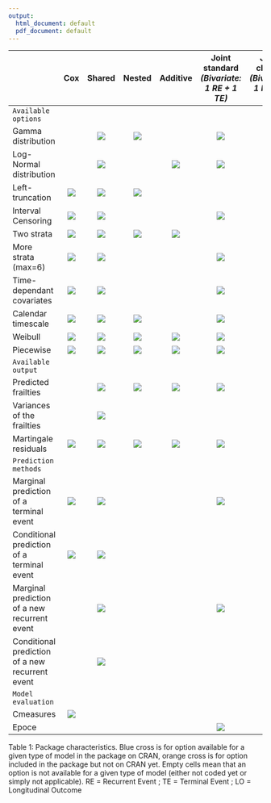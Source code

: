 ```yaml
---
output:
  html_document: default
  pdf_document: default
---
```


<!--
%\VignetteIndexEntry{Package summary}
%\VignetteEngine{knitr::rmarkdown}
-->
  

 

|                                                 |                  Cox                  |                 Shared                |                 Nested                |                Additive               |Joint standard *(Bivariate: 1 RE + 1 TE)*| Joint cluster *(Bivariate: 1 RE + 1 TE)*|Joint general *(Bivariate: 1 RE + 1 TE)*|Joint nested *(Bivariate: 1 RE + 1 TE)*|Joint longitudinal *(Bivariate:  1 LO + 1 TE)*|Joint trivariate *(Trivariate: 1 LO + 1 RE + 1 TE)*|Joint Multivariate *(Trivariate: 2 RE + 1 TE)*|Joint surrogate *(Bivariate: 2 TE)*|
|:------------------------------------------------|:-------------------------------------:|:-------------------------------------:|:-------------------------------------:|:-------------------------------------:|:--------------------------------------:|:--------------------------------------:|:-------------------------------------:|:------------------------------------:|:------------------------------------------:|:-------------------------------------:|:-------------------------------------:|:-------------------------------------:|
|  `Available  options `                          |                                       |                                       |                                       |                                       |                                        |                                        |                                       |                                      |                                            |                                       |                                       |                                       |                                  
| Gamma distribution                              |                                       | ![](blue_x.png)                       | ![](blue_x.png)                       |                                       |  ![](blue_x.png)                       |  ![](blue_x.png)                       | ![](blue_x.png)                       | ![](blue_x.png)                      |                                            |                                       |                                       |                                       |                       
| Log-Normal distribution                         |                                       | ![](blue_x.png)                       |                                       | ![](blue_x.png)                       |  ![](blue_x.png)                       |                                        |                                       |                                      | ![](blue_x.png)                            | ![](blue_x.png)                       | ![](blue_x.png)                       |  ![](blue_x.png)                       |
| Left-truncation                                 | ![](blue_x.png)                       | ![](blue_x.png)                       | ![](blue_x.png)                       |                                       |                                        |                                        |                                       |                                      |                                            |                                       |                                       |                                       |
| Interval Censoring                              | ![](blue_x.png)                       | ![](blue_x.png)                       |                                       |                                       |  ![](orange_x.png)                     |  ![](orange_x.png)                     |                                       |                                      |                                            |                                       |                                       |                                       |
| Two strata                                      | ![](blue_x.png)                       | ![](blue_x.png)                       | ![](blue_x.png)                       | ![](blue_x.png)                       |                                        |                                        |                                       |                                      |                                            |                                       |                                       |                                       |
| More strata (max=6)                             | ![](blue_x.png)                       | ![](blue_x.png)                       |                                       |                                       |  ![](blue_x.png)                       |                                        |                                       |                                      |                                            |                                       |                                       |                                       |
| Time-dependant covariates                       | ![](blue_x.png)                       | ![](blue_x.png)                       |                                       |                                       |  ![](blue_x.png)                       |  ![](blue_x.png)                       |                                       |                                      |                                            |                                       |                                       |                                       |
| Calendar timescale                              | ![](blue_x.png)                       | ![](blue_x.png)                       | ![](blue_x.png)                       |                                       |  ![](blue_x.png)                       |                                        |                                       | ![](blue_x.png)                      |                                            | ![](blue_x.png)                       | ![](blue_x.png)                       | ![](blue_x.png)                       |    
| Weibull                                         | ![](blue_x.png)                       | ![](blue_x.png)                       | ![](blue_x.png)                       | ![](blue_x.png)                       |  ![](blue_x.png)                       |  ![](blue_x.png)                       |                                       | ![](blue_x.png)                      | ![](blue_x.png)                            | ![](blue_x.png)                       | ![](blue_x.png)                       |                                        |
| Piecewise                                       | ![](blue_x.png)                       | ![](blue_x.png)                       | ![](blue_x.png)                       | ![](blue_x.png)                       |  ![](blue_x.png)                       |  ![](blue_x.png)                       |                                       |                                      |                                            |                                       | ![](blue_x.png)                       |                                        |
|     `Available output`                          |                                       |                                       |                                       |                                       |                                        |                                        |                                       |                                      |                                            |                                       |                                       |                                        |
| Predicted frailties                             |                                       | ![](blue_x.png)                       | ![](blue_x.png)                       | ![](blue_x.png)                       |  ![](blue_x.png)                       |                                        |                                       | ![](blue_x.png)                      | ![](blue_x.png)                            | ![](blue_x.png)                       |                                       |                                        |        
| Variances of the frailties                      |                                       | ![](blue_x.png)                       |                                       |                                       |                                        |                                        |                                       |                                      |                                            |                                       |                                       |  ![](blue_x.png)                       |
| Martingale residuals                            | ![](blue_x.png)                       | ![](blue_x.png)                       | ![](blue_x.png)                       | ![](blue_x.png)                       |  ![](blue_x.png)                       |                                        |                                       | ![](blue_x.png)                      | ![](blue_x.png)                            | ![](blue_x.png)                       |                                       |                                       |
|     `Prediction methods `                       |                                       |                                       |                                       |                                       |                                        |                                        |                                       |                                      |                                            |                                       |                                       |                                       |                                  
| Marginal prediction of a terminal event         | ![](blue_x.png)                       | ![](blue_x.png)                       |                                       |                                       |  ![](blue_x.png)                       |                                        |                                       | ![](blue_x.png)                      | ![](blue_x.png)                            | ![](blue_x.png)                       |                                       |                                       |                                       
| Conditional prediction of a terminal event      | ![](blue_x.png)                       | ![](blue_x.png)                       |                                       |                                       |                                        |                                        |                                       |                                      |                                            |                                       |                                       |                                       |                                       
| Marginal prediction of a new recurrent event    | 			                          | ![](blue_x.png)                       |                                       |                                       |  ![](blue_x.png)                       |                                        |                                       |                                      | 			                                | 		                                |                                       |                                       |                                       
| Conditional prediction of a new recurrent event | 			                          | ![](blue_x.png)                       |                                       |                                       |                                        |                                        |                                       |                                      | 			                                | 		                                |                                       |                                       |                                       
|     `Model evaluation `                         |                                       |                                       |                                       |                                       |                                        |                                        |                                       |                                      |                                            |                                       |                                       |                                       |                                  
| Cmeasures                                       | ![](blue_x.png)                       |                                       |                                       |                                       |                                        |                                        |                                       |                                      |                                            |                                       |                                       |                                       |
| Epoce                                           |                                       |                                       |                                       |                                       |  ![](blue_x.png)                       |                                        |                                       |                                      | ![](blue_x.png)                            | ![](blue_x.png)                       |                                       |                                       |

Table 1: Package characteristics. Blue cross is for option available for a given type of model in the package on CRAN, orange cross is for option included in the package but not on CRAN yet. Empty cells mean that an option is not available for a given type of model (either not coded yet or simply not applicable). RE = Recurrent Event ; TE = Terminal Event ; LO = Longitudinal Outcome







